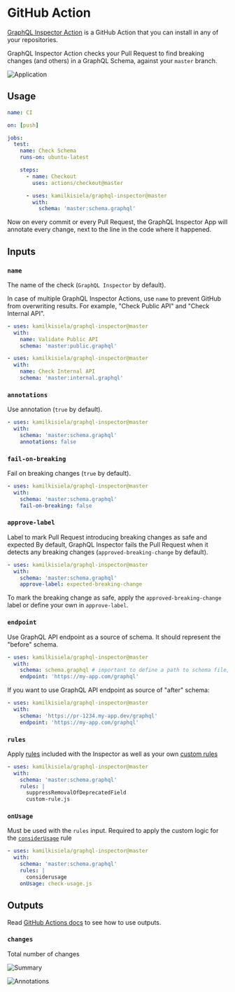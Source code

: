 # GitHub Action

[GraphQL Inspector Action](https://github.com/marketplace/actions/graphql-inspector) is a GitHub
Action that you can install in any of your repositories.

GraphQL Inspector Action checks your Pull Request to find breaking changes (and others) in a GraphQL
Schema, against your `master` branch.

![Application](/assets/img/github/app-action.jpg)

## Usage

```yaml
name: CI

on: [push]

jobs:
  test:
    name: Check Schema
    runs-on: ubuntu-latest

    steps:
      - name: Checkout
        uses: actions/checkout@master

      - uses: kamilkisiela/graphql-inspector@master
        with:
          schema: 'master:schema.graphql'
```

Now on every commit or every Pull Request, the GraphQL Inspector App will annotate every change,
next to the line in the code where it happened.

## Inputs

### `name`

The name of the check (`GraphQL Inspector` by default).

In case of multiple GraphQL Inspector Actions, use `name` to prevent GitHub from overwriting
results. For example, "Check Public API" and "Check Internal API".

```yaml
- uses: kamilkisiela/graphql-inspector@master
  with:
    name: Validate Public API
    schema: 'master:public.graphql'

- uses: kamilkisiela/graphql-inspector@master
  with:
    name: Check Internal API
    schema: 'master:internal.graphql'
```

### `annotations`

Use annotation (`true` by default).

```yaml
- uses: kamilkisiela/graphql-inspector@master
  with:
    schema: 'master:schema.graphql'
    annotations: false
```

### `fail-on-breaking`

Fail on breaking changes (`true` by default).

```yaml
- uses: kamilkisiela/graphql-inspector@master
  with:
    schema: 'master:schema.graphql'
    fail-on-breaking: false
```

### `approve-label`

Label to mark Pull Request introducing breaking changes as safe and expected By default, GraphQL
Inspector fails the Pull Request when it detects any breaking changes (`approved-breaking-change` by
default).

```yaml
- uses: kamilkisiela/graphql-inspector@master
  with:
    schema: 'master:schema.graphql'
    approve-label: expected-breaking-change
```

To mark the breaking change as safe, apply the `approved-breaking-change` label or define your own
in `approve-label`.

### `endpoint`

Use GraphQL API endpoint as a source of schema. It should represent the "before" schema.

```yaml
- uses: kamilkisiela/graphql-inspector@master
  with:
    schema: schema.graphql # important to define a path to schema file, without a branch
    endpoint: 'https://my-app.com/graphql'
```

If you want to use GraphQL API endpoint as source of "after" schema:

```yaml
- uses: kamilkisiela/graphql-inspector@master
  with:
    schema: 'https://pr-1234.my-app.dev/graphql'
    endpoint: 'https://my-app.com/graphql'
```

### `rules`

Apply [rules](../essentials/diff#rules) included with the Inspector as well as your own
[custom rules](../essentials/diff#custom-rules)

```yaml
- uses: kamilkisiela/graphql-inspector@master
  with:
    schema: 'master:schema.graphql'
    rules: |
      suppressRemovalOfDeprecatedField
      custom-rule.js
```

### `onUsage`

Must be used with the `rules` input. Required to apply the custom logic for the
[`considerUsage`](../essentials/diff#considerusage) rule

```yaml
- uses: kamilkisiela/graphql-inspector@master
  with:
    schema: 'master:schema.graphql'
    rules: |
      considerusage
    onUsage: check-usage.js
```

## Outputs

Read
[GitHub Actions docs](https://help.github.com/en/actions/reference/workflow-syntax-for-github-actions#jobsjobs_idoutputs)
to see how to use outputs.

### `changes`

Total number of changes

![Summary](/assets/img/github/summary.jpg)

![Annotations](/assets/img/cli/github.jpg)
